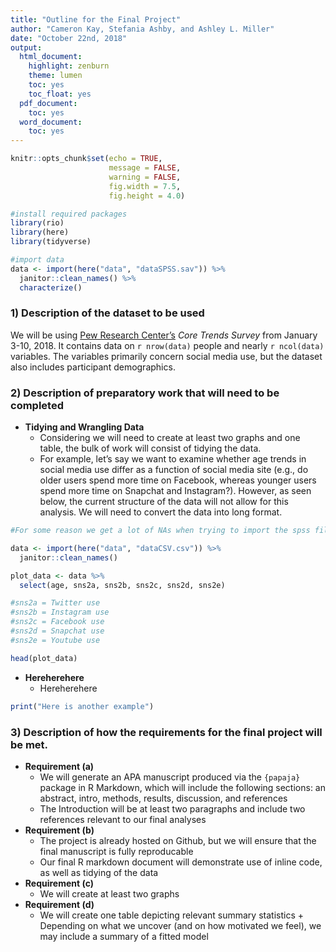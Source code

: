 ```yaml
---
title: "Outline for the Final Project"
author: "Cameron Kay, Stefania Ashby, and Ashley L. Miller"
date: "October 22nd, 2018"
output:
  html_document:
    highlight: zenburn
    theme: lumen
    toc: yes
    toc_float: yes
  pdf_document:
    toc: yes
  word_document:
    toc: yes
---
```


```r

knitr::opts_chunk$set(echo = TRUE,
                      message = FALSE,
                      warning = FALSE,
                      fig.width = 7.5,
                      fig.height = 4.0)

#install required packages
library(rio)
library(here)
library(tidyverse)

#import data
data <- import(here("data", "dataSPSS.sav")) %>%
  janitor::clean_names() %>%
  characterize()

```

### 1) Description of the dataset to be used

We will be using [Pew Research Center's](http://www.pewresearch.org) 
*Core Trends Survey* from January 3-10, 2018. It contains data on `r nrow(data)`
people and nearly `r ncol(data)` variables. The variables primarily concern social
media use, but the dataset also includes participant demographics. 

### 2) Description of preparatory work that will need to be completed

  + **Tidying and Wrangling Data**
      + Considering we will need to create at least two graphs and one table, the bulk of work will consist of tidying the data.  
      + For example, let's say we want to examine whether age trends in social media use differ as a function of social media site (e.g., do older users spend more time on Facebook, whereas younger users spend more time on Snapchat and Instagram?). However, as seen below, the current structure of the data will not allow for this analysis. We will need to convert the data into long format.
 
```r

#For some reason we get a lot of NAs when trying to import the spss file, so I will use the csv file here

data <- import(here("data", "dataCSV.csv")) %>%
  janitor::clean_names()

```

```r

plot_data <- data %>%
  select(age, sns2a, sns2b, sns2c, sns2d, sns2e)

#sns2a = Twitter use
#sns2b = Instagram use
#sns2c = Facebook use
#sns2d = Snapchat use
#sns2e = Youtube use

head(plot_data)

```

  + **Hereherehere**
      + Hereherehere

```r

print("Here is another example")

```


### 3) Description of how the requirements for the final project will be met.

  + **Requirement (a)**
      + We will generate an APA manuscript produced via the `{papaja}` package in R Markdown, which will include the following sections: an abstract, intro, methods, results, discussion, and references
      + The Introduction will be at least two paragraphs and include two references relevant to our final analyses
  + **Requirement (b)**
      + The project is already hosted on Github, but we will ensure that the final manuscript is fully reproducable
      + Our final R markdown document will demonstrate use of inline code, as well as tidying of the data
  + **Requirement (c)**
      + We will create at least two graphs
  + **Requirement (d)**
      + We will create one table depicting relevant summary statistics
            + Depending on what we uncover (and on how motivated we feel), we may include a summary of a fitted model





